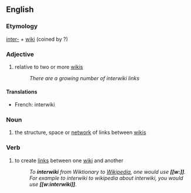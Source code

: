 {{selfref|For interwiki related to the Wikimedia projects, see [[Wikipedia:Interwikimedia link]].}}
{{wikipedia}}
==English==
===Etymology===
[[inter-]] + [[wiki]] (coined by ?)

===Adjective===
{{en-adj|-}}
# relative to two or more [[wiki]]s
#:''There are a growing number of interwiki links''

====Translations====
*French: interwiki

===Noun===
{{en-noun}}

# the structure, space or [[network]] of links between [[wiki]]s

===Verb===
{{en-verb}}

# to create [[link]]s between one [[wiki]] and another
#:<!--This sentence should be replace by a non self-refencing one-->''To '''interwiki''' from Wiktionary to [[Wikipedia]], one would use '''<nowiki>[[w:]]</nowiki>'''. For example to interwiki to  wikipedia about interwiki, you would use '''<nowiki>[[w:interwiki]]</nowiki>'''.''